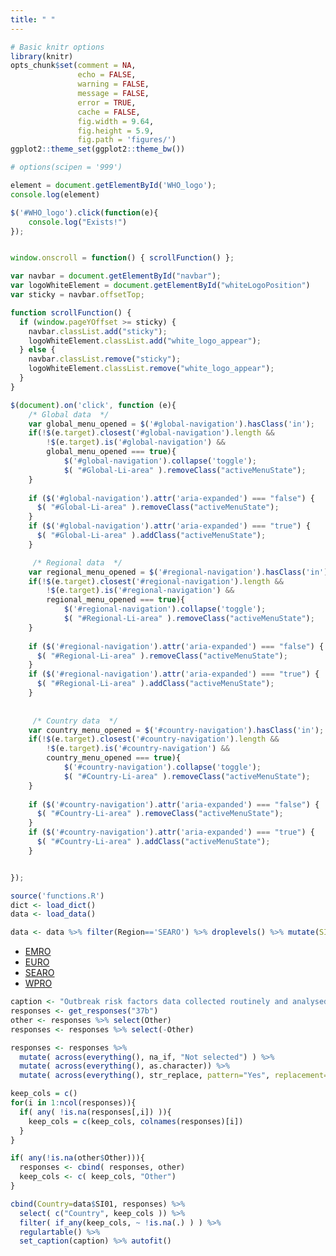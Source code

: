 ```yaml
---
title: " "
---
```


```r
# Basic knitr options
library(knitr)
opts_chunk$set(comment = NA, 
               echo = FALSE,
               warning = FALSE, 
               message = FALSE, 
               error = TRUE, 
               cache = FALSE,
               fig.width = 9.64,
               fig.height = 5.9,
               fig.path = 'figures/')
ggplot2::theme_set(ggplot2::theme_bw())

# options(scipen = '999')
```

```js
element = document.getElementById('WHO_logo');
console.log(element)

$('#WHO_logo').click(function(e){
    console.log("Exists!")
});


window.onscroll = function() { scrollFunction() };

var navbar = document.getElementById("navbar");
var logoWhiteElement = document.getElementById("whiteLogoPosition")
var sticky = navbar.offsetTop;

function scrollFunction() {
  if (window.pageYOffset >= sticky) {
    navbar.classList.add("sticky");
    logoWhiteElement.classList.add("white_logo_appear");
  } else {
    navbar.classList.remove("sticky");
    logoWhiteElement.classList.remove("white_logo_appear");
  }
}

$(document).on('click', function (e){
    /* Global data  */
    var global_menu_opened = $('#global-navigation').hasClass('in');
    if(!$(e.target).closest('#global-navigation').length &&
        !$(e.target).is('#global-navigation') &&
        global_menu_opened === true){
            $('#global-navigation').collapse('toggle');
            $( "#Global-Li-area" ).removeClass("activeMenuState");
    }
    
    if ($('#global-navigation').attr('aria-expanded') === "false") {
      $( "#Global-Li-area" ).removeClass("activeMenuState");
    }
    if ($('#global-navigation').attr('aria-expanded') === "true") {
      $( "#Global-Li-area" ).addClass("activeMenuState");
    }

     /* Regional data  */
    var regional_menu_opened = $('#regional-navigation').hasClass('in');
    if(!$(e.target).closest('#regional-navigation').length &&
        !$(e.target).is('#regional-navigation') &&
        regional_menu_opened === true){
            $('#regional-navigation').collapse('toggle');
            $( "#Regional-Li-area" ).removeClass("activeMenuState");
    }
    
    if ($('#regional-navigation').attr('aria-expanded') === "false") {
      $( "#Regional-Li-area" ).removeClass("activeMenuState");
    }
    if ($('#regional-navigation').attr('aria-expanded') === "true") {
      $( "#Regional-Li-area" ).addClass("activeMenuState");
    }
     
     
     /* Country data  */
    var country_menu_opened = $('#country-navigation').hasClass('in');
    if(!$(e.target).closest('#country-navigation').length &&
        !$(e.target).is('#country-navigation') &&
        country_menu_opened === true){
            $('#country-navigation').collapse('toggle');
            $( "#Country-Li-area" ).removeClass("activeMenuState");
    }
    
    if ($('#country-navigation').attr('aria-expanded') === "false") {
      $( "#Country-Li-area" ).removeClass("activeMenuState");
    }
    if ($('#country-navigation').attr('aria-expanded') === "true") {
      $( "#Country-Li-area" ).addClass("activeMenuState");
    }


});

```

```r
source('functions.R')
dict <- load_dict()
data <- load_data()
```


```r
data <- data %>% filter(Region=='SEARO') %>% droplevels() %>% mutate(SI01 = as.character(SI01)) %>% arrange( SI01 )
```

<ul class="custom_tabbar">
<li><a href="EMRO_Q37b.html">EMRO</a></li>
<li><a href="EURO_Q37b.html">EURO</a></li>
<li class="custom_tabbar__list-active"><a href="SEARO_Q37b.html">SEARO</a></li>
<li><a href="WPRO_Q37b.html">WPRO</a></li>
</ul>

```r

caption <- "Outbreak risk factors data collected routinely and analysed (ref Q37b)"
responses <- get_responses("37b")
other <- responses %>% select(Other) 
responses <- responses %>% select(-Other)

responses <- responses %>%
  mutate( across(everything(), na_if, "Not selected") ) %>%
  mutate( across(everything(), as.character)) %>%
  mutate( across(everything(), str_replace, pattern="Yes", replacement="X"))

keep_cols = c()
for(i in 1:ncol(responses)){
  if( any( !is.na(responses[,i]) )){
    keep_cols = c(keep_cols, colnames(responses)[i])
  }
}

if( any(!is.na(other$Other))){
  responses <- cbind( responses, other)
  keep_cols <- c( keep_cols, "Other")
}

cbind(Country=data$SI01, responses) %>%
  select( c("Country", keep_cols )) %>%
  filter( if_any(keep_cols, ~ !is.na(.) ) ) %>%
  regulartable() %>%
  set_caption(caption) %>% autofit()

 

```
